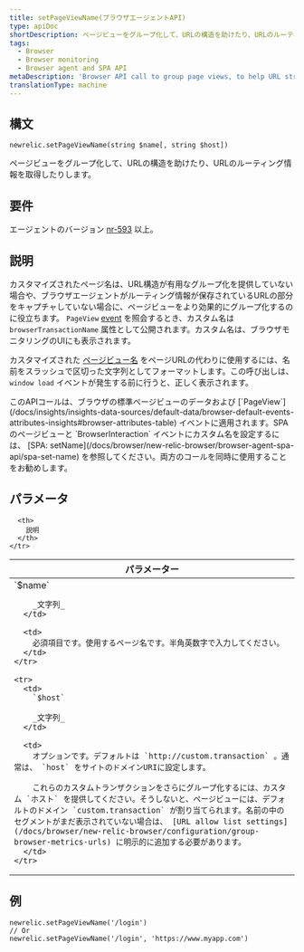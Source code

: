 ```yaml
---
title: setPageViewName(ブラウザエージェントAPI)
type: apiDoc
shortDescription: ページビューをグループ化して、URLの構造を助けたり、URLのルーティング情報を取得したりします。
tags:
  - Browser
  - Browser monitoring
  - Browser agent and SPA API
metaDescription: 'Browser API call to group page views, to help URL structure or help capture the URL''s routing information.'
translationType: machine
---
```


## 構文

```
newrelic.setPageViewName(string $name[, string $host])
```

ページビューをグループ化して、URLの構造を助けたり、URLのルーティング情報を取得したりします。

## 要件

エージェントのバージョン [nr-593](/docs/release-notes/new-relic-browser-release-notes/browser-agent-release-notes) 以上。

## 説明

カスタマイズされたページ名は、URL構造が有用なグループ化を提供していない場合や、ブラウザエージェントがルーティング情報が保存されているURLの部分をキャプチャしていない場合に、ページビューをより効果的にグループ化するのに役立ちます。 `PageView` [event](/docs/using-new-relic/data/understand-data/new-relic-data-types#event-data) を照会するとき、カスタム名は `browserTransactionName` 属性として公開されます。カスタム名は、ブラウザモニタリングのUIにも表示されます。

カスタマイズされた [ページビュー名](/docs/browser/new-relic-browser/additional-standard-features/page-views-insights-your-sites-popularity) をページURLの代わりに使用するには、名前をスラッシュで区切った文字列としてフォーマットします。この呼び出しは、 `window load` イベントが発生する前に行うと、正しく表示されます。

<Callout variant="tip">
  このAPIコールは、ブラウザの標準ページビューのデータおよび [`PageView`](/docs/insights/insights-data-sources/default-data/browser-default-events-attributes-insights#browser-attributes-table) イベントに適用されます。SPA のページビューと `BrowserInteraction` イベントにカスタム名を設定するには、 [SPA: setName](/docs/browser/new-relic-browser/browser-agent-spa-api/spa-set-name) を参照してください。両方のコールを同時に使用することをお勧めします。
</Callout>

## パラメータ

<table>
  <thead>
    <tr>
      <th width="25%">
        パラメーター
      </th>

      <th>
        説明
      </th>
    </tr>
  </thead>

  <tbody>
    <tr>
      <td>
        `$name`

        _文字列_
      </td>

      <td>
        必須項目です。使用するページ名です。半角英数字で入力してください。
      </td>
    </tr>

    <tr>
      <td>
        `$host`

        _文字列_
      </td>

      <td>
        オプションです。デフォルトは `http://custom.transaction` 。通常は、 `host` をサイトのドメインURIに設定します。

        これらのカスタムトランザクションをさらにグループ化するには、カスタム `ホスト` を提供してください。そうしないと、ページビューには、デフォルトのドメイン `custom.transaction` が割り当てられます。名前の中のセグメントがまだ表示されていない場合は、 [URL allow list settings](/docs/browser/new-relic-browser/configuration/group-browser-metrics-urls) に明示的に追加する必要があります。
      </td>
    </tr>
  </tbody>
</table>

## 例

```
newrelic.setPageViewName('/login')
// Or
newrelic.setPageViewName('/login', 'https://www.myapp.com')
```
